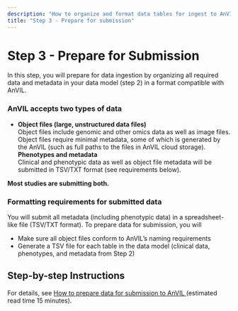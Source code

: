 ```yaml
---
description: "How to organize and format data tables for ingest to AnVIL"
title: "Step 3 - Prepare for submission"
---
```


# Step 3 - Prepare for Submission

<Alert icon={false} severity="info">
  <div>
In this step, you will prepare for data ingestion by organizing all required data and metadata in your data model (step 2) in a format compatible with AnVIL. 
</div>
</Alert>

### AnVIL accepts two types of data 
- **Object files (large, unstructured data files)**   
Object files include genomic and other omics data as well as image files. Object files require minimal metadata, some of which is generated by the AnVIL (such as full paths to the files in AnVIL cloud storage).   
**Phenotypes and metadata**      
Clinical and phenotypic data as well as object file metadata will be submitted in TSV/TXT format (see requirements below).

**Most studies are submitting both.**

### Formatting requirements for submitted data
You will submit all metadata (including phenotypic data) in a spreadsheet-like file (TSV/TXT format). To prepare data for submission, you will    
- Make sure all object files conform to AnVIL’s naming requirements
- Generate a TSV file for each table in the data model (clinical data, phenotypes, and metadata from Step 2)

## Step-by-step Instructions
For details, see [How to prepare data for submission to AnVIL ](https://support.terra.bio/hc/en-us/articles/28500021527451-Prepare-data-for-submission-to-AnVIL) (estimated read time 15 minutes).
